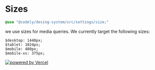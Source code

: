 
<Meta title="Styles/Sizes" />

# Sizes

```scss
@use "@codely/desing-system/src/settings/size;"
```

we use sizes for media queries. We currently target the following sizes:

```
$desktop: 1440px;
$tablet: 1024px;
$mobile: 480px;
$mobile-xs: 375px;
```

<footer className="docs-footer">
  <a href="https://vercel.com/?utm_source=[codely-courses]&utm_campaign=oss">
    <img src="/powered-by-vercel.svg" alt="powered by Vercel" />
  </a>
</footer>